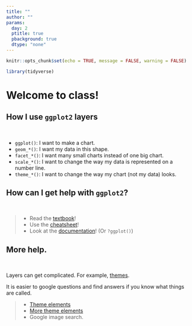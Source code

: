 ```yaml
---
title: ""
author: ""
params:
  day: 2
  ptitle: true
  pbackground: true
  dtype: "none"
---
```


```r
knitr::opts_chunk$set(echo = TRUE, message = FALSE, warning = FALSE)

library(tidyverse)
```

# Welcome to class! {data-background=#e8c35d}

## How I use `ggplot2` layers

<br>

- `ggplot()`: I want to make a chart.
- `geom_*()`: I want my data in this shape.
- `facet_*()`: I want many small charts instead of one big chart.
- `scale_*()`: I want to change the way my data is represented on a number line.
- `theme_*()`: I want to change the way my chart (not my data) looks.

## How can I get help with `ggplot2`?

<br>

> - Read the [textbook](https://r4ds.had.co.nz/data-visualisation.html)! 
> - Use the [cheatsheet](https://github.com/rstudio/cheatsheets/blob/master/data-visualization-2.1.pdf)!
> - Look at the [documentation](https://ggplot2.tidyverse.org/index.html)! (Or `?ggplot()`)

## More help.

<br>

Layers can get complicated. For example, [themes](https://ggplot2.tidyverse.org/reference/theme.html).

It is easier to google questions and find answers if you know what things are called.

> - [Theme elements](https://henrywang.nl/ggplot2-theme-elements-demonstration/)
> - [More theme elements](https://isabella-b.com/blog/ggplot2-theme-elements-reference/)
> - Google image search.



<!------------------------------------------------
Basic Visualizations: Day 2

## Goals for today:

> - Syllabus Update
> - Team Leads
    - Reading Discussion
    - Case Study Discussion
> - Questions from Task 6
> - Work time for Case Study 3

## Reading Discussion

## Task 6

## Case Study 3

>- [Kuwait](https://github.com/jennybc/gapminder/issues/9)
>- [Need ideas?](https://www.r-graph-gallery.com/)

# (Very Quick) Intro to Data Wrangling {data-background=#e8c35d}

## Data Manipulation Verbs from `dplyr`

> - `filter`  - filter your data to a smaller set of important rows.
> - `sort` - Organize the row order of my data
> - `select`  - select specific columns to keep or remove 
> - `mutate`  - add new mutated (changed) variables as columns to my data.


## Data Manipulation Verbs for Summaries

> - `summarise` - build summaries of the columns specified
> - `group_by`  - divide your data into groups. Often used with `summarise`
------------------------------------------------------>


